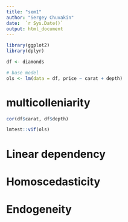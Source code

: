 ```yaml
---
title: "sem1"
author: "Sergey Chuvakin"
date:  `r Sys.Date()`
output: html_document
---
```


```r
library(ggplot2)
library(dplyr)

df <- diamonds
```

```r
# base model
ols <- lm(data = df, price ~ carat + depth)
```

# multicolleniarity
```r
cor(df$carat, df$depth)
```

```r
lmtest::vif(ols)
```
# Linear dependency 

# Homoscedasticity

# Endogeneity
